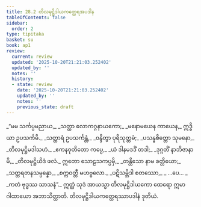 ```yaml
---
title: 28.2 တိလမုဋ္ဌိဒါယကတ္ထေရအပဒါန
tableOfContents: false
sidebar:
  order: 2
type: tipitaka
basket: su
book: ap1
review:
  current: review
  updated: '2025-10-20T21:21:03.252402'
  updated_by: ''
  notes: ''
  history:
  - state: review
    date: '2025-10-20T21:21:03.252402'
    updated_by: ''
    notes: ''
    previous_state: draft
---
```



<DynamicBreadcrumb />


<ReviewStatus review={frontmatter.review} showDetails={true} />

<HypothesisAnnotation frontmatter={frontmatter} />

<Division number="5" book="ap1" e="ch" v="20" p="265">

<Paragraph number="3229" type="verses" book="ap1">
_“မမ သင်္ကပ္ပမညာယ,_  
_သတ္ထာ လောကဂ္ဂနာယကော;_  
_မနောမယေန ကာယေန,_  
ဣဒ္ဓိယာ ဥပသင်္ကမိ._  

</Paragraph>

</Division>
<Division number="6" book="ap1" e="ch" v="20" p="265">

<Paragraph number="3230" type="verses" book="ap1">
_သတ္ထာရံ ဥပသင်္ကန္တံ,_  
_ဝန္ဒိတွာ ပုရိသုတ္တမံ;_  
_ပသန္နစိတ္တော သုမနော,_  
_တိလမုဋ္ဌိမဒါသဟံ._  

</Paragraph>

</Division>
<Division number="7" book="ap1" e="ch" v="20" p="265">

<Paragraph number="3231" type="verses" book="ap1">
_ဧကနဝုတိတော ကပ္ပေ,_  
_ယံ ဒါနမဒဒိံ တဒါ;_  
_ဒုဂ္ဂတိံ နာဘိဇာနာမိ,_  
_တိလမုဋ္ဌိယိဒံ ဖလံ._  

</Paragraph>

</Division>
<Division number="8" book="ap1" e="ch" v="20" p="265">

<Paragraph number="3232" type="verses" book="ap1">
ဣတော သောဠသကပ္ပမှိ,_  
_တန္တိသော နာမ ခတ္တိယော;_  
_သတ္တရတနသမ္ပန္နော,_  
_စက္ကဝတ္တီ မဟဗ္ဗလော._  

</Paragraph>

</Division>
<Division number="9" book="ap1" e="ch" v="20" p="265">

<Paragraph number="3233" type="verses" book="ap1">
_ပဋိသမ္ဘိဒါ စတဿော,_  
_ …ပေ… _  
_ကတံ ဗုဒ္ဓဿ သာသနံ”._  

</Paragraph>

<Paragraph number="3234" book="ap1">
ဣတ္ထံ သုဒံ အာယသ္မာ တိလမုဋ္ဌိဒါယကော ထေရော ဣမာ ဂါထာယော အဘာသိတ္ထာတိ.

</Paragraph>
</Division>

<Paragraph number="3235" type="center" book="ap1">
တိလမုဋ္ဌိဒါယကတ္ထေရဿာပဒါနံ ဒုတိယံ.
</Paragraph>